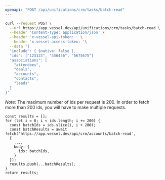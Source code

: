 ```yaml
---
openapi: "POST /api/unifications/crm/tasks/batch-read"
---
```


<RequestExample>

```bash Request
curl --request POST \
  --url https://app.vessel.dev/api/unifications/crm/tasks/batch-read \
  --header 'Content-Type: application/json' \
  --header 'x-vessel-api-token: ' \
  --header 'x-vessel-access-token: '\
  --data '{
  "include": { $native: false },
  "ids": ["123123", "456456", "5675675"]
  "associations": [
    "attendees",
    "deals",
    "accounts",
    "contacts",
    "leads"
  ]
}'
```

</RequestExample>

*Note:* The maximum number of ids per request is 200.
In order to fetch more than 200 ids, you will have to make multiple requests.
```
const results = [];
for (let i = 0; i < ids.length; i += 200) {
  const batchIds = ids.slice(i, i + 200);
  const batchResults = await fetch('https://app.vessel.dev/api/crm/accounts/batch-read',
  {
    ...,
    body: {
      ids: batchIds,
    }
  });
  results.push(...batchResults);
}
return results;
```
